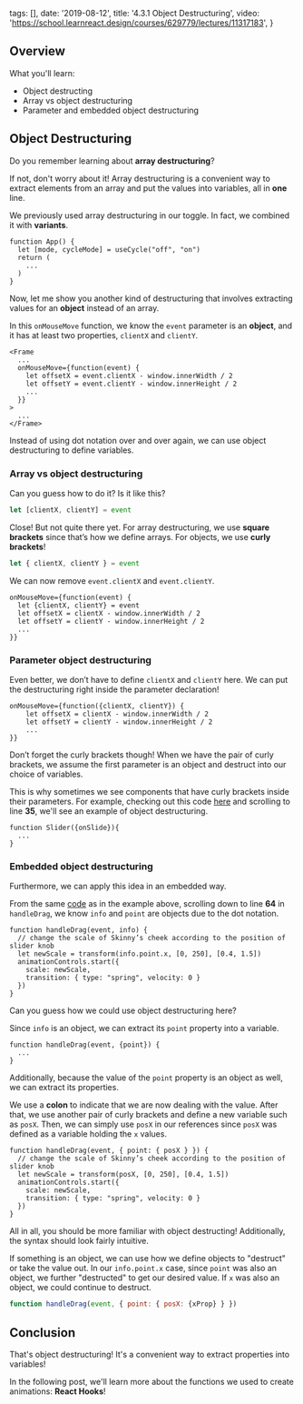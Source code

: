   tags: [],
  date: '2019-08-12',
  title: '4.3.1 Object Destructuring',
  video: 'https://school.learnreact.design/courses/629779/lectures/11317183',
}


## Overview

What you'll learn:

- Object destructing
- Array vs object destructuring
- Parameter and embedded object destructuring

## Object Destructuring

Do you remember learning about **array destructuring**?

If not, don't worry about it! Array destructuring is a convenient way to extract elements from an array and put the values into variables, all in **one** line.

We previously used array destructuring in our toggle. In fact, we combined it with **variants**.

```jsx{2}
function App() {
  let [mode, cycleMode] = useCycle("off", "on")
  return (
    ...
  )
}
```

Now, let me show you another kind of destructuring that involves extracting values for an **object** instead of an array.

In this `onMouseMove` function, we know the `event` parameter is an **object**, and it has at least two properties, `clientX` and `clientY`.

```jsx{3-5}
<Frame
  ...
  onMouseMove={function(event) {
    let offsetX = event.clientX - window.innerWidth / 2
    let offsetY = event.clientY - window.innerHeight / 2
    ...
  }}
>
  ...
</Frame>
```

Instead of using dot notation over and over again, we can use object destructuring to define variables.

### Array vs object destructuring

Can you guess how to do it? Is it like this?

```jsx
let [clientX, clientY] = event
```

Close! But not quite there yet. For array destructuring, we use **square brackets** since that’s how we define arrays. For objects, we use **curly brackets**!

```jsx
let { clientX, clientY } = event
```

We can now remove `event.clientX` and `event.clientY`.

```jsx{2}
onMouseMove={function(event) {
  let {clientX, clientY} = event
  let offsetX = clientX - window.innerWidth / 2
  let offsetY = clientY - window.innerHeight / 2
  ...
}}
```

### Parameter object destructuring

Even better, we don’t have to define `clientX` and `clientY` here. We can put the destructuring right inside the parameter declaration!

```jsx{1}
onMouseMove={function({clientX, clientY}) {
    let offsetX = clientX - window.innerWidth / 2
    let offsetY = clientY - window.innerHeight / 2
    ...
}}
```

Don’t forget the curly brackets though! When we have the pair of curly brackets, we assume the first parameter is an object and destruct into our choice of variables.

This is why sometimes we see components that have curly brackets inside their parameters.
For example, checking out this code [here](https://codesandbox.io/s/github/lintonye/prototyping-with-react-framer/tree/4.3.1-slider/app) and scrolling to line **35**, we'll see an example of object destructuring.

```jsx{1}
function Slider({onSlide}){
  ...
}
```

### Embedded object destructuring

Furthermore, we can apply this idea in an embedded way.

From the same [code](https://codesandbox.io/s/github/lintonye/prototyping-with-react-framer/tree/4.3.1-slider/app) as in the example above, scrolling down to line **64** in `handleDrag`, we know `info` and `point` are objects due to the dot notation.

```jsx{3}
function handleDrag(event, info) {
  // change the scale of Skinny’s cheek according to the position of slider knob
  let newScale = transform(info.point.x, [0, 250], [0.4, 1.5])
  animationControls.start({
    scale: newScale,
    transition: { type: "spring", velocity: 0 }
  })
}
```

Can you guess how we could use object destructuring here?

Since `info` is an object, we can extract its `point` property into a variable.

```jsx{1}
function handleDrag(event, {point}) {
  ...
}
```

Additionally, because the value of the `point` property is an object as well, we can extract its properties.

We use a **colon** to indicate that we are now dealing with the value. After that, we use another pair of curly brackets and define a new variable such as `posX`. Then, we can simply use `posX` in our references since `posX` was defined as a variable holding the `x` values.

```jsx{1,3}
function handleDrag(event, { point: { posX } }) {
  // change the scale of Skinny’s cheek according to the position of slider knob
  let newScale = transform(posX, [0, 250], [0.4, 1.5])
  animationControls.start({
    scale: newScale,
    transition: { type: "spring", velocity: 0 }
  })
}
```

All in all, you should be more familiar with object destructing! Additionally, the syntax should look fairly intuitive.

If something is an object, we can use how we define objects to "destruct" or take the value out. In our `info.point.x` case, since `point` was also an object, we further "destructed" to get our desired value. If `x` was also an object, we could continue to destruct.

```jsx
function handleDrag(event, { point: { posX: {xProp} } })
```

## Conclusion

That's object destructuring! It's a convenient way to extract properties into variables!

In the following post, we'll learn more about the functions we used to create animations: **React Hooks**!
